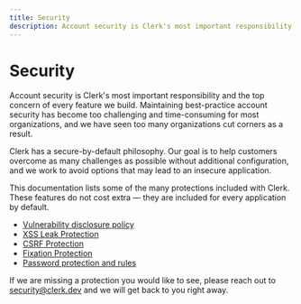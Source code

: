 ```yaml
---
title: Security
description: Account security is Clerk's most important responsibility and the top concern of every feature we build. Maintaining best-practice account security has become too challenging and time-consuming for most organizations, and we have seen too many organizations cut corners as a result.
---
```


# Security

Account security is Clerk's most important responsibility and the top concern of every feature we build. Maintaining best-practice account security has become too challenging and time-consuming for most organizations, and we have seen too many organizations cut corners as a result.

Clerk has a secure-by-default philosophy. Our goal is to help customers overcome as many challenges as possible without additional configuration, and we work to avoid options that may lead to an insecure application.

This documentation lists some of the many protections included with Clerk. These features do not cost extra — they are included for every application by default.

- [Vulnerability disclosure policy](/security/vulnerability-disclosure-policy)
- [XSS Leak Protection](/security/xss-leak-protection)
- [CSRF Protection](/security/csrf-protection)
- [Fixation Protection](/security/fixation-protection)
- [Password protection and rules](/security/password-protection-and-rules)

If we are missing a protection you would like to see, please reach out to security@clerk.dev and we will get back to you right away.
